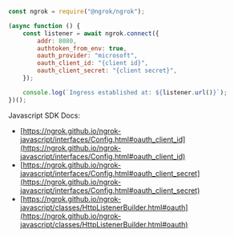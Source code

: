 ```jsx
const ngrok = require("@ngrok/ngrok");

(async function () {
	const listener = await ngrok.connect({
		addr: 8080,
		authtoken_from_env: true,
		oauth_provider: "microsoft",
		oauth_client_id: "{client id}",
		oauth_client_secret: "{client secret}",
	});

	console.log(`Ingress established at: ${listener.url()}`);
})();
```

Javascript SDK Docs:

- [https://ngrok.github.io/ngrok-javascript/interfaces/Config.html#oauth_client_id](https://ngrok.github.io/ngrok-javascript/interfaces/Config.html#oauth_client_id)
- [https://ngrok.github.io/ngrok-javascript/interfaces/Config.html#oauth_client_secret](https://ngrok.github.io/ngrok-javascript/interfaces/Config.html#oauth_client_secret)
- [https://ngrok.github.io/ngrok-javascript/classes/HttpListenerBuilder.html#oauth](https://ngrok.github.io/ngrok-javascript/classes/HttpListenerBuilder.html#oauth)
